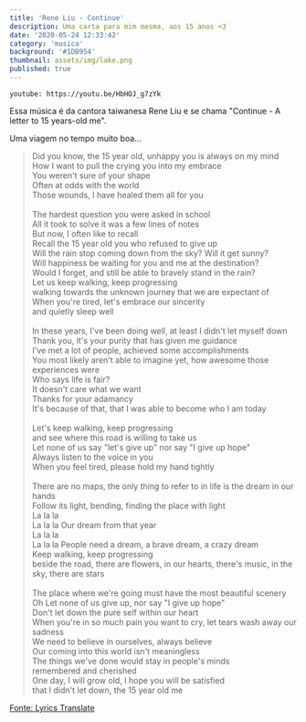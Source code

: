 ```yaml
---
title: 'Rene Liu - Continue'
description: Uma carta para mim mesma, aos 15 anos <3
date: '2020-05-24 12:33:42'
category: 'musica'
background: '#1DB954'
thumbnail: assets/img/lake.png
published: true
---
```


`youtube: https://youtu.be/HbHOJ_g7zYk`

Essa música é da cantora taiwanesa Rene Liu e se chama "Continue - A letter to 15 years-old me". 

Uma viagem no tempo muito boa...

<blockquote>
Did you know, the 15 year old, unhappy you is always on my mind<br />
How I want to pull the crying you into my embrace<br />
You weren't sure of your shape<br />
Often at odds with the world<br />
Those wounds, I have healed them all for you<br /><br />
The hardest question you were asked in school<br />
All it took to solve it was a few lines of notes<br />
But now, I often like to recall<br />
Recall the 15 year old you who refused to give up<br />
Will the rain stop coming down from the sky? Will it get sunny?<br />
Will happiness be waiting for you and me at the destination?<br />
Would I forget, and still be able to bravely stand in the rain?<br />
Let us keep walking, keep progressing<br />
walking towards the unknown journey that we are expectant of<br />
When you're tired, let's embrace our sincerity<br />
and quietly sleep well<br /><br />
In these years, I've been doing well, at least I didn't let myself down<br />
Thank you, it's your purity that has given me guidance<br />
I've met a lot of people, achieved some accomplishments<br />
You most likely aren't able to imagine yet, how awesome those experiences were<br />
Who says life is fair?<br />
It doesn't care what we want<br />
Thanks for your adamancy<br />
It's because of that, that I was able to become who I am today<br /><br />
Let's keep walking, keep progressing<br />
and see where this road is willing to take us<br />
Let none of us say "let's give up" nor say "I give up hope"<br />
Always listen to the voice in you<br />
When you feel tired, please hold my hand tightly<br /><br />
There are no maps, the only thing to refer to in life is the dream in our hands<br />
Follow its light, bending, finding the place with light<br />
La la la<br />
La la la Our dream from that year<br />
La la la<br />
La la la People need a dream, a brave dream, a crazy dream<br />
Keep walking, keep progressing<br />
beside the road, there are flowers, in our hearts, there's music, in the sky, there are stars<br /><br />
The place where we're going must have the most beautiful scenery<br />
Oh Let none of us give up, nor say "I give up hope"<br />
Don't let down the pure self within our heart<br />
When you're in so much pain you want to cry, let tears wash away our sadness<br />
We need to believe in ourselves, always believe<br />
Our coming into this world isn't meaningless<br />
The things we've done would stay in people's minds<br />
remembered and cherished<br />
One day, I will grow old, I hope you will be satisfied<br />
that I didn't let down, the 15 year old me<br />
</blockquote>

<a href="https://lyricstranslate.com/en/%E7%BB%A7%E7%BB%AD-%E7%BB%9915%E5%B2%81%E7%9A%84%E8%87%AA%E5%B7%B1-continue-my-15-year-old-self.html">Fonte: Lyrics Translate</a>